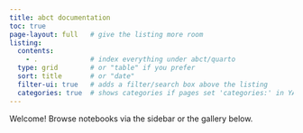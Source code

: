 ```yaml
---
title: abct documentation
toc: true
page-layout: full   # give the listing more room
listing:
  contents:
    - .             # index everything under abct/quarto
  type: grid        # or "table" if you prefer
  sort: title       # or "date"
  filter-ui: true   # adds a filter/search box above the listing
  categories: true  # shows categories if pages set 'categories:' in YAML
---
```


Welcome! Browse notebooks via the sidebar or the gallery below.
